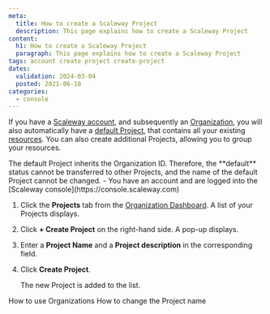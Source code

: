 ```yaml
---
meta:
  title: How to create a Scaleway Project
  description: This page explains how to create a Scaleway Project
content:
  h1: How to create a Scaleway Project
  paragraph: This page explains how to create a Scaleway Project
tags: account create project create-project
dates:
  validation: 2024-03-04
  posted: 2021-06-10
categories:
  - console
---
```


If you have a [Scaleway account](/console/account/how-to/create-an-account), and subsequently an [Organization](/identity-and-access-management/iam/concepts/#organization), you will also automatically have a [default Project](/identity-and-access-management/organizations-and-projects/concepts/#default-project), that contains all your existing [resources](/identity-and-access-management/iam/concepts/#resource). You can also create additional Projects, allowing you to group your resources.

<Message type="note">
  The default Project inherits the Organization ID. Therefore, the **default** status cannot be transferred to other Projects, and the name of the default Project cannot be changed.
</Message>

<Macro id="requirements" />

<Message type="requirement">
  - You have an account and are logged into the [Scaleway console](https://console.scaleway.com)
</Message>

1. Click the **Projects** tab from the [Organization Dashboard](https://console.scaleway.com/organization). A list of your Projects displays.
2. Click **+ Create Project** on the right-hand side. A pop-up displays.
3. Enter a **Project Name** and a **Project description** in the corresponding field.
4. Click **Create Project**.

    The new Project is added to the list.


<Navigation title="See also">
  <PreviousButton to="/identity-and-access-management/organizations-and-projects/how-to/use-organizations/">How to use Organizations</PreviousButton>
  <NextButton to="/identity-and-access-management/organizations-and-projects/how-to/change-project-name/">How to change the Project name</NextButton>
</Navigation>
